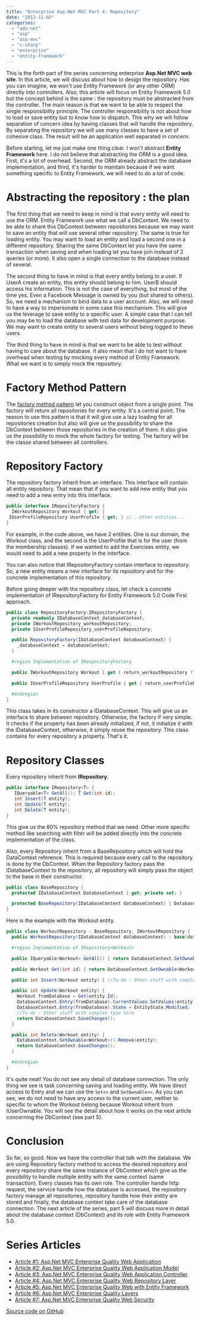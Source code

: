```yaml
---
title: "Enterprise Asp.Net MVC Part 4: Repository"
date: "2012-11-02"
categories: 
  - "ado-net"
  - "asp"
  - "asp-mvc"
  - "c-sharp"
  - "enterprise"
  - "entity-framework"
---
```


This is the forth part of the series concerning enterprise **Asp.Net MVC web site**. In this article, we will discuss about how to design the repository. Has you can imagine, we won't use Entity Framework (or any other ORM) directly into controllers. Also, this article will focus on Entity Framework 5.0 but the concept behind is the same : the repository must be abstracted from the controller. The main reason is that we want to be able to respect the single responsibility principle. The controller responsibility is not about how to load or save entity but to know how to dispatch. This why we will follow separation of concern idea by having classes that will handle the repository. By separating the repository we will use many classes to have a set of cohesive class. The result will be an application well separated in concern.

Before starting, let me just make one thing clear. I won't abstract **Entity Framework** here. I do not believe that abstracting the ORM is a good idea. First, it's a lot of overhead. Second, the ORM already abstract the database implementation, and third, it's harder to maintain because if we want something specific to Entity Framework, we will need to do a lot of code.

# Abstracting the repository : the plan

The first thing that we need to keep in mind is that every entity will need to use the ORM. Entity Framework use what we call a DbContext. We need to be able to share this DbContext between repositories because we may want to save an entity that will use several other repository. The same is true for loading entity. You may want to load an entity and load a second one in a different repository. Sharing the same DbContext let you have the same transaction when saving and when loading let you have join instead of 2 queries (or more). It also open a single connection to the database instead of several.

The second thing to have in mind is that every entity belong to a user. If UserA create an entity, this entity should belong to him. UserB should access his information. This is not the case of everything, but most of the time yes. Even a Facebook Message is owned by you (but shared to others). So, we need a mechanism to bind data to a user account. Also, we will need to have a way to impersonate in some case this mechanism. This will give us the leverage to save entity to a specific user. A simple case that I can tell you may be to load the database with test data for development purpose. We may want to create entity to several users without being logged to these users.

The third thing to have in mind is that we want to be able to test without having to care about the database. It also mean that I do not want to have overhead when testing by mocking every method of Entity Framework. What we want is to simply mock the repository.

# Factory Method Pattern

The [factory method pattern](http://en.wikipedia.org/wiki/Factory_method_pattern) let you construct object from a single point. The factory will return all repositories for every entity. It's a central point. The reason to use this pattern is that it will give use a lazy loading for all repositories creation but also will give us the possibility to share the DbContext between those repositories in the creation of them. It also give us the possibility to mock the whole factory for testing. The factory will be the classe shared between all controllers.

# Repository Factory

The repository factory inherit from an interface. This interface will contain all entity repository. That mean that if you want to add new entity that you need to add a new entry into this interface. 

```csharp
public interface IRepositoryFactory { 
  IWorkoutRepository Workout { get; } 
 IUserProfileRepository UserProfile { get; } //...Other entities... 
} 
``` 

For example, in the code above, we have 2 entities. One is our domain, the Workout class, and the second is the UserProfile that is for the user (from the membership classes). If we wanted to add the Exercises entity, we would need to add a new property in the interface.

You can also notice that IRepositoryFactory contain interface to repository. So, a new entity means a new interface for its repository and for the concrete implementation of this repository.

Before going deeper with the repository class, let check a concrete implementation of IRepositoryFactory for Entity Framework 5.0 Code First approach.


```csharp
public class RepositoryFactory:IRepositoryFactory { 
  private readonly IDatabaseContext_databaseContext; 
  private IWorkoutRepository_workoutRepository; 
  private IUserProfileRepository_userProfileRepository;

  public RepositoryFactory(IDatabaseContext databaseContext) {
    _databaseContext = databaseContext; 
  }

  #region Implementation of IRespositoryFactory

  public IWorkoutRepository Workout { get { return_workoutRepository ?? (_workoutRepository = new WorkoutRepository(_databaseContext)); } }

  public IUserProfileRepository UserProfile { get { return_userProfileRepository ?? (_userProfileRepository = new UserProfileRepository(_databaseContext)); } }

  #endregion 
} 
```

This class takes in its constructor a IDatabaseContext. This will give us an interface to share between repository. Otherwise, the factory if very simple. It checks if the property has been already initialized, if not, it initialize it with the IDatabaseContext, otherwise, it simply reuse the repository. This class contains for every repository a property. That's it.

# Repository Classes

Every repository inherit from **IRepository**.


```csharp
public interface IRepository<T> { 
   IQueryable<T> GetAll(); T Get(int id); 
   int Insert(T entity); 
   int Update(T entity); 
   int Delete(T entity); 
} 
```

This give us the 80% repository method that we need. Other more specific method like searching with filter will be added directly into the concrete implementation of the class.

Also, every Repository inherit from a BaseRepository which will hold the DataContext reference. This is required because every call to the repository is done by the DbContext. When the Repository factory pass the IDatabaseContext to the repository, all repository will simply pass the object to the base in their constructor.


```csharp
public class BaseRepository { 
  protected IDatabaseContext DatabaseContext { get; private set; }

  protected BaseRepository(IDatabaseContext databaseContext) { DatabaseContext = databaseContext; } 
} 
```

Here is the example with the Workout entity. 

```csharp
public class WorkoutRepository : BaseRepository, IWorkoutRepository { 
  public WorkoutRepository(IDatabaseContext databaseContext) : base(databaseContext) { }

  #region Implementation of IRepository<Workout>

  public IQueryable<Workout> GetAll() { return DatabaseContext.SetOwnable<Workout>().Include(x => x.Sessions); }

  public Workout Get(int id) { return DatabaseContext.SetOwnable<Workout>().Include(x => x.Sessions).Single(c => c.Id == id); }

  public int Insert(Workout entity) { //To-do : Other stuff with complex type here DatabaseContext.SetOwnable<Workout>().Add(entity); return DatabaseContext.SaveChanges(); }

  public int Update(Workout entity) { 
    Workout fromDatabase = Get(entity.Id); 
    DatabaseContext.Entry(fromDatabase).CurrentValues.SetValues(entity); 
    DatabaseContext.Entry(fromDatabase).State = EntityState.Modified; 
    //To-do : Other stuff with complex type here 
    return DatabaseContext.SaveChanges(); 
  }

  public int Delete(Workout entity) { 
    DatabaseContext.SetOwnable<Workout>().Remove(entity); 
    return DatabaseContext.SaveChanges(); 
  }

  #endregion 
} 
```

It's quite neat! You do not see any detail of database connection. 
The only thing we see is task concerning saving and loading entity. We have direct access to Entry and we can use the `Set<>` and `SetOwnable<>`. 
As you can see, we do not need to have any access to the current user, neither to specific to whom the Workout belong because Workout inherit from IUserOwnable. 
You will see the detail about how it works on the next article concerning the DbContext (see part 5).

# Conclusion

So far, so good. Now we have the controller that talk with the database. We are using Repository factory method to access the desired repository and every repository share the same instance of DbContext which give us the possibility to handle multiple entity with the same context (same transaction). Every classes has its own role. The controller handle http request, the service handle how the database is accessed, the repository factory manage all repositories, repository handle how their entity are stored and finally, the database context take care of the database connection. The next article of the series, part 5 will discuss more in detail about the database context (DbContext) and its role with Entity Framework 5.0.

# Series Articles

- [Article #1: Asp.Net MVC Enterprise Quality Web Application](./enterprise-asp-net-part-1-mvc-the-planification) 
- [Article #2: Asp.Net MVC Enterprise Quality Web Application Model](./enterprise-asp-net-mvc-part-2-building-the-model) 
- [Article #3: Asp.Net MVC Enterprise Quality Web Application Controller](./enterprise-asp-net-mvc-part-3-controller) 
- [Article #4: Asp.Net MVC Enterprise Quality Web Repository Layer](./enterprise-asp-net-mvc-part-4-repository) 
- [Article #5: Asp.Net MVC Enterprise Quality Web with Entity Framework](./enterprise-asp-net-mvc-part-5-database-context-and-impersonate-data) 
- [Article #6: Asp.Net MVC Enterprise Quality Layers](./enterprise-asp-net-mvc-part-6-the-three-layers-of-validation) 
- [Article #7: Asp.Net MVC Enterprise Quality Web Security](./enterprise-asp-net-mvc-part-7-securing-action-with-role-authorization)


[Source code on GitHub](https://github.com/MrDesjardins/GymWorkout)
